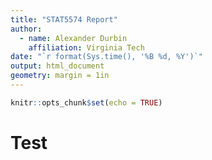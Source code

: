 ```yaml
---
title: "STAT5574 Report"
author: 
  - name: Alexander Durbin
    affiliation: Virginia Tech
date: "`r format(Sys.time(), '%B %d, %Y')`"
output: html_document
geometry: margin = 1in
---
```


```r
knitr::opts_chunk$set(echo = TRUE)
```

# Test